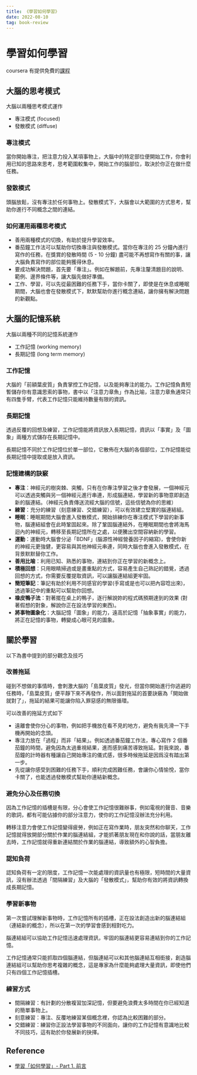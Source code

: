 ```yaml
---
title: 《學習如何學習》
date: 2022-08-10
tag: book-review
---
```


# 學習如何學習

coursera 有提供免費的[課程](https://www.coursera.org/learn/learning-how-to-learn)

## 大腦的思考模式

大腦以兩種思考模式運作

- 專注模式 (focused)
- 發散模式 (diffuse)

### 專注模式

當你開始專注，把注意力投入某項事物上，大腦中的特定部位便開始工作，你會利用已知的思路來思考，思考範圍較集中，開始工作的腦部位，取決於你正在做什麼任務。

### 發散模式

頭腦放鬆，沒有專注於任何事物上。發散模式下，大腦會以大範圍的方式思考，幫助你進行不同概念之間的連結。

### 如何運用兩種思考模式

- 善用兩種模式的切換，有助於提升學習效率。
- 番茄鐘工作法可以幫助你切換專注與發散模式。當你在專注的 25 分鐘內進行寫作的任務，在獎賞的發散時間 (5 - 10 分鐘) 盡可能不再想寫作有關的事，讓大腦負責寫作的部位能夠獲得休息。
- 要成功解決問題，首先要「專注」。例如在解題前，先專注釐清題目的說明、範例、邊界條件等，讓大腦先做好準備。
- 工作、學習，可以先從最困難的任務下手，當你卡關了，即使是在休息或睡眠期間，大腦也會在發散模式下，默默幫助你進行概念連結，讓你擁有解決問題的新觀點。

## 大腦的記憶系統

大腦以兩種不同的記憶系統運作

- 工作記憶 (working memory)
- 長期記憶 (long term memory)

### 工作記憶

大腦的「前額葉皮質」負責掌控工作記憶，以及能夠專注的能力。工作記憶負責短暫儲存你有意識思索的事物，書中以「注意力章魚」作為比喻，注意力章魚通常只有四隻手臂，代表工作記憶只能維持數量有限的資訊。

### 長期記憶

透過反覆的回想及練習，工作記憶能將資訊放入長期記憶，資訊以「事實」及「圖象」兩種方式儲存在長期記憶中。

長期記憶不同於工作記憶位於單一部位，它散佈在大腦的各個部位，工作記憶能從長期記憶中提取或是放入資訊。

### 記憶建構的訣竅

- **專注**：神經元的樹突棘、突觸，只有在你專注學習之後才會發展，一個神經元可以透過突觸與另一個神經元進行串連，形成腦連結，學習新的事物意即創造新的腦連結。（神經元負責傳送流經大腦的信號，這些信號為你的思維）
- **練習**：充分的練習（刻意練習、交錯練習），可以有效建立堅實的腦連結組。
- **睡眠**：睡眠期間大腦會進入發散模式，開始排練你在專注模式下學習的新事物，腦連結組會在此時鞏固起來。除了鞏固腦連結外，在睡眠期間也會將海馬迴內的神經元，轉移至長期記憶所在之處，以便騰出空間容納新的學習。
- **運動**：運動時大腦會分泌「BDNF」(腦源性神經營養因子的縮寫)，會使你新的神經元更強健，更容易與其他神經元串連，同時大腦也會進入發散模式，在背景默默替你工作。
- **善用比喻**：利用已知、熟悉的事物，連結到你正在學習的新概念上。
- **積極回想**：只用眼睛掃過或是畫重點的方式，容易產生自己熟記的錯覺，透過回想的方式，你需要反覆提取資訊，可以讓腦連結組更牢固。
- **簡短筆記**：筆記有助於利用不同感官的學習(手寫或是也可以把內容唸出來)，透過筆記中的重點可以幫助你回想。
- **橡皮鴨子法**：對著擺在桌上的鴨子，逐行解說妳的程式碼預期達到的效果 (對著假想的對象，解說你正在設法學習的東西)。
- **將事物圖象化**：大腦記憶「圖象」的能力，遠高於記憶「抽象事實」的能力，將正在記憶的事物，轉變成心眼可見的圖象。

## 關於學習

以下為書中提到的部分觀念及技巧

### 改善拖延

碰到不想做的事情時，會刺激大腦的「島葉皮質」發光，但當你開始進行你逃避的任務時，「島葉皮質」便平靜下來不再發作，所以面對拖延的首要訣竅為「開始做就對了」，拖延的結果可能讓你陷入罪惡感的無限循環。

可以改善的拖延方式如下

- 遠離會使你分心的事物，例如把手機放在看不見的地方，避免有我先滑一下手機再開始的念頭。
- 專注力放在「過程」而非「結果」。例如透過番茄鐘工作法，專心寫作 2 個番茄鐘的時間，避免因為太過重視結果，進而感到痛苦導致拖延。對我來說，番茄鐘的計時器有種讓自己開始專注的儀式感，很多時候拖延是因爲沒有踏出第一步。
- 先從讓你感受到困難的任務下手，順利完成困難任務，會讓你心情愉悅，當你卡關了，也能透過發散模式幫助你連結新概念。

### 避免分心及任務切換

因為工作記憶的插槽是有限，分心會使工作記憶很難辦事，例如電視的聲音、音樂的歌詞，都有可能佔據你的部分注意力，使你的工作記憶沒辦法充分利用。

轉移注意力會使工作記憶變得疲勞，例如正在寫作業時，朋友突然和你聊天，工作記憶就得放開部分關於作業的腦連結組，才能抓著朋友現在和你說的話，當朋友離去時，工作記憶就得重新連結關於作業的腦連結，導致額外的心智負擔。

### 認知負荷

認知負荷有一定的限度，工作記憶一次能處理的資訊量也有極限，短時間的大量資訊，沒有辦法透過「間隔練習」及大腦的「發散模式」，幫助你有效的將資訊轉換成長期記憶。

### 學習新事物

第一次嘗試理解新事物時，工作記憶所有的插槽，正在設法創造出新的腦連結組（連結新的概念），所以在第一次的學習會感到相對吃力。

腦連結組可以協助工作記憶迅速處理資訊，牢固的腦連結更容易連結到你的工作記憶。

工作記憶通常只能抓取四個腦連結，但腦連結可以和其他腦連結互相銜接，創造腦連結組可以幫助你思考複雜的概念，這是專家為什麼能夠處理大量資訊，即使他們只有四個工作記憶插槽。

### 練習方式

- 間隔練習：有計劃的分散複習加深記憶，但要避免浪費太多時間在你已經知道的簡單事物上。
- 刻意練習：專注、反覆地練習某個概念裡，你認為比較困難的部分。
- 交錯練習：練習你正設法學習事物的不同面向，讓你的工作記憶有意識地比較不同技巧，這有助於你發展新的抉擇。

## Reference

- [學習「如何學習」- Part 1. 前言](https://enginebai.medium.com/learning-how-to-learn-preface-9dde25d555ed)
